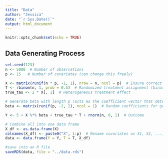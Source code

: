 ---
title: "Data"
author: "Jessica"
date: "`r Sys.Date()`"
output: html_document
---

```{r setup, include=FALSE}
knitr::opts_chunk$set(echo = TRUE)
```


## Data Generating Process
```{r}

set.seed(123)
n <- 5000  # Number of observations
p <- 15   # Number of covariates (can change this freely)

X <- matrix(runif(n * p, -1, 1), nrow = n, ncol = p)  # Ensure correct shape
T <- rbinom(n, 1, prob = 0.5)  # Randomized treatment assignment (binary)
true_tau <- 2 * X[, 1]  # Heterogeneous treatment effect 

# Generate beta with length p (acts as the coefficient vector that determines how each covariate Xj affects Y)
beta <- matrix(runif(p, -2, 2), ncol = 1)  # Random coefficients for generality

Y <- 5 + X %*% beta + true_tau * T + rnorm(n, 0, 1)  # Outcome

# Combine all into one data frame
X_df <- as.data.frame(X)
colnames(X_df) <- paste0("X", 1:p)  # Rename covariates as X1, X2, ..., Xp
data <- data.frame(Y = Y, T = T, X_df)

#save into an R file
saveRDS(data, file = "../data.rds")
```
